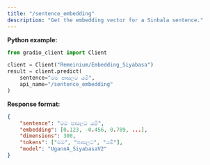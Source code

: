 ```yaml
---
title: "/sentence_embedding"
description: "Get the embedding vector for a Sinhala sentence."
---
```


**Python example:**

```python
from gradio_client import Client

client = Client("Remeinium/Embedding_Siyabasa")
result = client.predict(
    sentence="මම පාසලට යමි",
    api_name="/sentence_embedding"
)
```

**Response format:**

```json
{
    "sentence": "මම පාසලට යමි",
    "embedding": [0.123, -0.456, 0.789, ...],
    "dimensions": 300,
    "tokens": ["මම", "පාසලට", "යමි"],
    "model": "UgannA_SiyabasaV2"
}
```